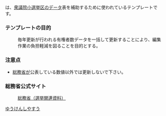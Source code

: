 <noinclude>{{Documentation subpage}}</noinclude>
<!-- 以下でテンプレートの解説を編集してください -->
'''{{FULLPAGENAME}}'''は、[[:Template:日本の衆議院選挙区|衆議院小選挙区]]のデータ表を補助するために使われているテンプレートです。

=== テンプレートの目的 ===
:毎年更新が行われる有権者数データを一括して更新することにより、編集作業の負担軽減を図ることを目的とする。

=== 注意点 ===
* [[総務省]]が公表している数値以外では更新しないで下さい。

=== 総務省公式サイト ===
:[http://www.soumu.go.jp/senkyo/senkyo_s/data/index.html 総務省（選挙関連資料）]

<includeonly>
<!-- カテゴリと言語間リンクは以下に追加してください -->
[[Category:日本の選挙関係のテンプレート|ゆうけんしやすう]]
</includeonly>